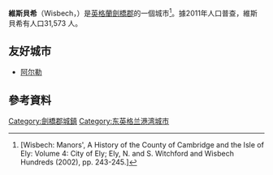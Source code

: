 {{Infobox UK place
|country = 英格蘭
|latitude= 52.664
|longitude= 0.160
|official_name= Wisbech
|population = 31,573
|population_ref = ''(2011)''
|region=東英格蘭
|shire_county = [[劍橋郡|劍橋郡]]
}}
'''維斯貝希'''（Wisbech，{{IPAc-en|ˈ|w|ɪ|z|b|iː|tʃ}}）是[[英格蘭|英格蘭]][[劍橋郡|劍橋郡]]的一個城市<ref>
[Wisbech: Manors', A History of the County of Cambridge and the Isle of Ely: Volume 4: City of Ely; Ely, N. and S. Witchford and Wisbech Hundreds  (2002), pp. 243-245.]</ref>。據2011年人口普查，維斯貝希有人口31,573 人。

==友好城市==
* {{FRA}} [[阿尔勒|阿尔勒]]

==參考資料==
{{Reflist}}
[[Category:劍橋郡城鎮|Category:劍橋郡城鎮]]
[[Category:东英格兰港湾城市|Category:东英格兰港湾城市]]
